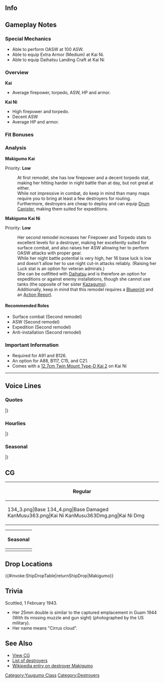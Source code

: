 ==Info==
{{KanmusuInfo|ID=134}}
{{KanmusuInfo|ID=134a}}
{{KanmusuInfo|ID=363}}

==Gameplay Notes==
===Special Mechanics===
* Able to perform OASW at 100 ASW.
* Able to equip Extra Armor (Medium) at Kai Ni.
* Able to equip Daihatsu Landing Craft at Kai Ni

===Overview===
'''Kai'''
* Average firepower, torpedo, ASW, HP and armor.  

'''Kai Ni'''
* High firepower and torpedo.
* Decent ASW
* Average HP and armor.

===Fit Bonuses===
{{:{{BASEPAGENAME}}/Equipment Bonuses}}
{{clear}}

===Analysis===
'''Makigumo Kai'''

Priority: '''Low'''

:At first remodel, she has low firepower and a decent torpedo stat, making her hitting harder in night battle than at day, but not great at either.
:While not impressive in combat, do keep in mind than many maps require you to bring at least a few destroyers for routing.
:Furthermore, destroyers are cheap to deploy and can equip [[Drum Canister]], making them suited for expeditions.


'''Makigumo Kai Ni''' 

Priority: '''Low'''
:Her second remodel increases her Firepower and Torpedo stats to excellent levels for a destroyer, making her excellently suited for surface combat, and also raises her ASW allowing her to perform OASW attacks with proper gear.
:While her night battle potential is very high, her 16 base luck is low and doesn't allow her to use night cut-in attacks reliably. (Raising her Luck stat is an option for veteran admirals.)
:She can be outfitted with [[Daihatsu]] and is therefore an option for expeditions or against enemy installations, though she cannot use tanks (the opposite of her sister [[Kazagumo]]).
:Additionally, keep in mind that this remodel requires a [[Blueprint]] and an [[Action Report]].


====Recommended Roles====
* Surface combat (Second remodel)
* ASW (Second remodel)
* Expedition (Second remodel)
* Anti-installation (Second remodel)

===Important Information===
* Required for A91 and B126.
* An option for A88, B117, C15, and C21. 
* Comes with a [[12.7cm Twin Mount Type-D Kai 2]] on Kai Ni

----

==Voice Lines==
===Quotes===
{{ShipquoteHeader}}
{{ShipquoteKai
|scenario = Introduction
|origin = 夕雲型駆逐艦、巻雲といいます。夕雲姉さんを見習って、頑張ります！
|translation = I'm the Yuugumo-class destroyer, Makigumo. I'll follow Yuugumo-neesan's example and do my best!
|audio = Makigumo-Introduction.ogg
}}
{{ShipquoteKai
|scenario = Introduction
|kai2 = yes
|origin = 夕雲型駆逐艦、二番艦、巻雲、配置に付きました。夕雲姉さんを見習って、しょじします！
|translation = 2nd ship of the Yuugumo-class destroyers, Makigumo, reporting for duty. I'll do my best to follow Yuugumo-neesan's example!
|audio = MakigumoKai2-Intro.mp3
}}
{{ShipquoteKai
|scenario = Library
|origin = 夕雲型駆逐艦二番艦、巻雲です。
ホーネットの後始末、事情許さば拿捕曳航されたし…って云われても、結構無理ゲーだし…
って、秋雲がこっち指差して笑ってるし。本当にもうなんなの？
|translation = I'm the 2nd ship of the Yuugumo-class destroyers, Makigumo.
To deal with the Hornet... I was told to "capture her if the situation permits"... but it was pretty much impossible...<ref>She and Akigumo were ordered to capture the drifting Hornet after she was disabled at the [https://en.wikipedia.org/wiki/Battle_of_the_Santa_Cruz_Islands Battle of the Santa Cruz Islands.</ref>
And Akigumo was just standing there pointing at me and laughing. Seriously, what is her problem?<ref>Instead of attempting to tow a 20,000 ton carrier with two 2,500 ton destroyers, Akigumo opted to just scuttle the ship and opened fire.</ref>
|audio = Makigumo-Library.ogg
}}
{{ShipquoteKai
|scenario = Secretary 1
|origin = 司令官様、巻雲はいつでも万全の態勢で…あれぇ～？服のサイズが大きいよぉ。
|translation = I'm always at total readiness, Commander... Huh~? My clothes are too big~
|audio = Makigumo-Secretary_2.ogg
}}
{{ShipquoteKai
|scenario = Secretary 1
|kai2 = yes
|origin = おかしいですね、制服のサイズはあってるはずなんです。おかしいな…ん…ねぇ？
|translation = That's strange, I'm sure the uniform size was right. So strange... Mmm... Right?
|audio = MakigumoKai2-Sec1.mp3
}}
{{ShipquoteKai
|scenario = Secretary 2
|origin = 司令官様、巻雲、お役に立ちますよぉ？
|translation = Am I being helpful, Commander?
|audio = Makigumo-Secretary_1.ogg
}}
{{ShipquoteKai
|scenario = Secretary 3
|origin = はわわわわぅ！？夕雲姉さんしかさわっちゃダメなんですよぉ！
|translation = Hawawawa~!? Only Yuugumo-neesan is allowed to touch me~!
|audio = Makigumo-Secretary_3.ogg
}}
{{ShipquoteKai
|scenario = Secretary Idle
|origin = じぃ…私は画面から、いつも司令官様を見ています。じぃ…
|translation = *stare*... I'm always watching you through the screen, Commander. *stare*...<ref>じぃー is the onomatopoeia for staring intently.</ref>
|audio = Makigumo-Idle.ogg
}}
{{ShipquoteKai
|scenario = Secretary (Married)
|origin = 司令官様、がんばって！巻雲もがんばります！
|translation = Do your best, Commander! I'll do my best too!
|audio = Makigumo-Wedding_Line.ogg
}}
{{ShipquoteKai
|scenario = Secretary (Married)
|kai = yes
|origin = 司令官様、がんばって！巻雲も一生懸命がんばります！夕雲姉さんにだって負けません！無理だけど…気持ちは負けません！ほんとです！
|translation = Do your best, Commander! I'll do my very best too! I won't even lose out to Yuugumo-neesan! That's probably impossible... But I won't lose in attitude! I'm serious!
|audio = MakigumoKai-Secretary_Married.ogg
}}
{{ShipquoteKai
|scenario = Wedding
|origin = 司令官様、今日はとってもゆっくりさせてもらえて、ありがとうございました。巻雲も、もうそろそろ夕雲姉さんから卒業しなくちゃいけないのかな。良いの？
|translation = Thank you very much for letting me take my time today, Commander. I wonder if I should be moving on from Yuugumo-neesan soon. Can I?<ref>She means she should stop depending on Yuugumo and start depending on you.</ref>
|audio = Makigumo-Wedding.ogg
}}
{{ShipquoteKai
|scenario = Wedding
|kai2 = yes
|origin = 司令官様、巻雲そろそろ眼鏡、コンタクト、にしようかなって？そういうのがあるんですって。どう思います？…えぇ、このままのほうがいいですか？ほんとに？はいぃ！じゃぁ、巻雲このままでいますね？へへぇ、えへへぇ。
|translation = Commander, I think it's about time I swap my glasses for contacts right? I just heard about them. What do you think? ...Eh, I'm fine the way I am? Really? Alriiight! Then, I'll stay just the way I am alright? Hehehehehehe.
|audio = MakigumoKai2-Wedding.mp3
}}
{{ShipquoteKai
|scenario = Player's Score
|origin = 司令官さまにご報告です！
|translation = It's a report for you, Commander!
|audio = Makigumo-Looking_At_Scores.ogg
}}
{{ShipquoteKai
|scenario = Joining the Fleet
|origin = 巻雲の出番ですね、がんばります！
|translation = It's my turn huh, I'll do my best!
|audio = Makigumo-Joining_A_Fleet.ogg
}}
{{ShipquoteKai
|scenario = Equipment 1
|origin = ふふ～ん、私の新武装、どうでしょう。
|translation = Fufun~ how are my new amanents?
|audio = Makigumo-Equipment_1.ogg
}}
{{ShipquoteKai
|scenario = Equipment 2
|origin = 巻雲、強くなりたいです！
|translation = I want to get stronger!
|audio = Makigumo-Equipment_2.ogg
}}
{{ShipquoteKai
|scenario = Equipment 3
|origin = お役立ちです。
|translation = This is useful.
|audio = Makigumo-Equipment_3.ogg
}}
{{ShipquoteKai
|scenario = Supply
|origin = もう食べられないかも〜
|translation = I don't think I can eat any more~
|audio = Makigumo-Supply.ogg
}}
{{ShipquoteKai
|scenario = Docking (Minor Damage)
|origin = うわーん、直してくださーい。
|translation = Waaah, please repair me.
|audio = Makigumo-Docking_Minor.ogg
}}
{{ShipquoteKai
|scenario = Docking (Major Damage)
|origin = 巻雲、派手にやられてしまいました…もっとがんばらなきゃ…
|translation = I got totally beaten up... I need to work harder...
|audio = Makigumo-Docking_Major.ogg
}}
{{ShipquoteKai
|scenario = Construction
|origin = 新しい仲間が誕生しましたよ。
|translation = A new comrade has been born.
|audio = Makigumo-Construction.ogg
}}
{{ShipquoteKai
|scenario = Returning from Sortie
|origin = 艦隊が戻ってきたよぉ？
|translation = The fleet has returned you know?
|audio = Makigumo-Returning_From_Sortie.ogg
}}
{{ShipquoteKai
|scenario = Starting a Sortie
|origin = 夕雲姉さん、見ていてください。
|translation = Please watch me, Yuugumo-neesan.
|audio = Makigumo-Starting_A_Sortie.ogg
}}
{{ShipquoteKai
|scenario = Starting a Battle
|origin = 秋雲よりはちゃんとやりますって！
|translation = I can do better than Akigumo!
|audio = Makigumo-Battle_Start.ogg
}}
{{ShipquoteKai
|scenario = Attack
|origin = へやぁー！ど真ん中命中させますっ！
|translation = Yaaaah! I'm going to hit you dead on!
|audio = Makigumo-Attack.ogg
}}
{{ShipquoteKai
|scenario = Night Battle Attack
|origin = 処分雷撃より、敵艦を討つことが本途です！
|translation = I'd like to attack enemy ships for real instead of scuttling ships with torpedoes!<ref>She and Akigumo scuttled the Hornet with torpedoes when Akigumo's gunfire didn't work.</ref>
|audio = Makigumo-Night_Attack.ogg
}}
{{ShipquoteKai
|scenario = Night Battle
|origin = 夕雲姉さん、見てて！巻雲、突撃します！
|translation = Watch this, Yuugumo-neesan! I'm charging in!
|audio = Makigumo-Night_Battle.ogg
}}
{{ShipquoteKai
|scenario = MVP
|origin = 司令官様、夕雲姉さん！私、やりました！
|translation = Commander, Yuugumo-neesan! I did it!
|audio = Makigumo-MVP.ogg
}}
{{ShipquoteKai
|scenario = Minor Damage 1
|origin = ひゃわぁ！？船尾に被弾！
|translation = Hyaah!? I got hit in the stern!<ref>She struck a mine with her stern and sunk.</ref>
|audio = Makigumo-Minor_Damage_1.ogg
}}
{{ShipquoteKai
|scenario = Minor Damage 2
|origin = うわーん、今日はいけると思ってたのにぃ〜
|translation = Waaah, I thought I could do it today.
|audio = Makigumo-Minor_Damage_2.ogg
}}
{{ShipquoteKai
|scenario = Major Damage
|origin = はわわわわ…こんな時に探照灯つけるなんて！秋雲のばかぁ！
|translation = Hawawawa... Turning on a searchlight at a time like this! Akigumo you idiot!
|audio = Makigumo-Major_Damage.ogg
}}
{{ShipquoteKai
|scenario = Sunk
|origin = 夕雲姉さん、私はもう動けないから置いて行って。巻雲の最後のわがまま…雷撃処分…夕雲姉さんになら…
|translation = I can't move anymore so leave me behind, Yuugumo-neesan. I have one last selfish request... can you... be the one to scuttle me...<ref>Yuugumo scuttled Makigumo with torpedoes after rescuing her survivors.</ref>
|audio = Makigumo-Sunk.ogg
}}
|} <references/>

{{clear}}

===Hourlies===
{{ShipquoteHeader | type = hourly}}
{{ShipquoteKai
|scenario = 00:00 
|origin = 零時、深夜零時ですよぉ？
|translation = Midnight, it's 12am you know?
|audio = MakigumoKai-Hourly_0000.ogg
}}
{{ShipquoteKai
|scenario = 01:00 
|origin = はわわわわ、なんともう、深夜１時ですよぉ！
|translation = Hawawawawa, It's already 1am!
|audio = MakigumoKai-Hourly_0100.ogg
}}
{{ShipquoteKai
|scenario = 02:00 
|origin = 深夜２時…巻雲限界だよぉ～
|translation = 2am... I'm reached my limits~
|audio = MakigumoKai-Hourly_0200.ogg
}}
{{ShipquoteKai
|scenario = 03:00 
|origin = 午前３時。司令官さまぁ、艦これは逃げないからさぁ、寝ようよぉー…
|translation = 3am. KanColle won't be going anywhere, so get some sleep, Commander~ 
|audio = MakigumoKai-Hourly_0300.ogg
}}
{{ShipquoteKai
|scenario = 04:00 
|origin = よ…４時…　…ぷはっ…　ぅう～ん…
|translation = F...4 o'clock... *sleeping... sounds*...
|audio = MakigumoKai-Hourly_0400.ogg
}}
{{ShipquoteKai
|scenario = 05:00 
|origin = ５～…時～……んぅ～…む…
|translation = 5~... O'clock... *sleeping... sounds*...
|audio = MakigumoKai-Hourly_0500.ogg
}}
{{ShipquoteKai
|scenario = 06:00 
|origin = ろ…ろ……わ！ごめんなさい寝てません～
|translation = Si... si... Wah! Sorry, I'm wasn't sleeping~
|audio = MakigumoKai-Hourly_0600.ogg
}}
{{ShipquoteKai
|scenario = 07:00 
|origin = ７時～…むにゃ…夕雲ねえさ～ん
|translation = 7 o'clock~... *mumble*... Yuugumo-neesan~
|audio = MakigumoKai-Hourly_0700.ogg
}}
{{ShipquoteKai
|scenario = 08:00 
|origin = ８…時？うわあぁ！？寝落ちしちゃったぁ！
|translation = 8... o'clock? Whooaaa!? I fell asleep!
|audio = MakigumoKai-Hourly_0800.ogg
}}
{{ShipquoteKai
|scenario = 09:00 
|origin = ９時です！本日も一日よろしくです！ビシッ
|translation = It's 9 o'clock! Please take care of me today too! *salutes*<ref>ビシッ is the onomatopaedia for doing something sharply and is also used as a sound effect for salutes.</ref>
|audio = MakigumoKai-Hourly_0900.ogg
}}
{{ShipquoteKai
|scenario = 10:00 
|origin = １０時になりましたぁ。今日の演習相手はどんな人かなぁ？
|translation = It's now 10 o'clock. I wonder what kind of person our exercise opponent today is.
|audio = MakigumoKai-Hourly_1000.ogg
}}
{{ShipquoteKai
|scenario = 11:00 
|origin = １１時です！司令官様の今日のお昼はなぁに？
|translation = It's 11 o'clock! What do you want for lunch today, Commander?
|audio = MakigumoKai-Hourly_1100.ogg
}}
{{ShipquoteKai
|scenario = 12:00 
|origin = １２時。天気のいい日はぁ、甲板でお昼もいいですよねぇ♪
|translation = 12 o'clock. It's nice to have lunch up on deck on such a nice day~♪
|audio = MakigumoKai-Hourly_1200.ogg
}}
{{ShipquoteKai
|scenario = 13:00 
|origin = 午後１時。こうして司令官様とぽ～っとしてると、なんか落ち着くな～
|translation = 1pm. It's somehow relaxing to just daydream here with you, Commander~
|audio = MakigumoKai-Hourly_1300.ogg
}}
{{ShipquoteKai
|scenario = 14:00 
|origin = 午後２時。司令官様ぁ、特訓しよう、特訓！
|translation = 2pm. Let's go for intensive training, Commander! Come on!
|audio = MakigumoKai-Hourly_1400.ogg
}}
{{ShipquoteKai
|scenario = 15:00 
|origin = 午後３時。はっ！忘れてた！金剛さん主催のティーパーティーに誘われてるんだったぁ！
|translation = 3pm. Haa! I forgot! I was invited to Kongou-san's tea party!
|audio = MakigumoKai-Hourly_1500.ogg
}}
{{ShipquoteKai
|scenario = 16:00 
|origin = 午後４時。まぁー、司令官様と一緒だから、いっかなぁ？　ティーパーティー行かなくても？
|translation = 4pm. Oh well, I guess it's fine being together with you, Commander? Even if I don't go to the tea party?
|audio = MakigumoKai-Hourly_1600.ogg
}}
{{ShipquoteKai
|scenario = 17:00 
|origin = 夕方５時で～す、日が落ちますね～。
|translation = It's 5pm. The sun is setting~
|audio = MakigumoKai-Hourly_1700.ogg
}}
{{ShipquoteKai
|scenario = 18:00 
|origin = 午後６時になりましたぁ～。
|translation = It's now 6pm~
|audio = MakigumoKai-Hourly_1800.ogg
}}
{{ShipquoteKai
|scenario = 19:00 
|origin = 夜７時。司令官様、ご飯を所望します！
|translation = 7pm. I want some food, Commander!
|audio = MakigumoKai-Hourly_1900.ogg
}}
{{ShipquoteKai
|scenario = 20:00 
|origin = 夜８時です。司令官様、あのー　あの～ お風呂とか…入ってもいい？
|translation = It's 8pm. Uh, ummm, can I go take... a bath, Commander?
|audio = MakigumoKai-Hourly_2000.ogg
}}
{{ShipquoteKai
|scenario = 21:00 
|origin = ９時です。お風呂お先に頂きましたぁ…あれ？　メガネメガネぇ～
|translation = It's 9pm. I'll go take a bath first... Huh? Glasses, glasses...
|audio = MakigumoKai-Hourly_2100.ogg
}}
{{ShipquoteKai
|scenario = 22:00 
|origin = 夜１０時です。司令官様？調子はいかがですか？
|translation = It's 10pm. Commander? Are you feeling alright?
|audio = MakigumoKai-Hourly_2200.ogg
}}
{{ShipquoteKai
|scenario = 22:00 
|kai2 = yes
|origin = 夜１０時です。司令官様…あ、あれ？この光…って、秋雲のばか！探照灯はや・め・て！
|translation = It's 10pm. Commander... Hu-huh? That light... Hey, Akigumo you idiot! Turn. Off. The. Searchlight!<ref>Referring to when Akigumo used searchlights to illuminate the sinking Hornet so the artist could draw a picture of the ship.</ref>
|audio = MakigumoKai2-22.mp3
}}
{{ShipquoteKai
|scenario = 23:00 
|origin = １１時です。司令官様ぁ、巻雲眠くなってきましたよぉ。
|translation = It's 11pm. I'm getting sleepy, Commander~
|audio = MakigumoKai-Hourly_2300.ogg
}}
|} <references/>

{{clear}}

===Seasonal===
{{SeasonalHeaderOld}}
{{SeasonalQuote
|scenario = [[Seasonal/Hinamatsuri_2016|Hinamatsuri 2016]]
|origin = あぁ、お雛様かわいい！巻雲と、夕雲姉さまと、風雲と、秋雲で、三人官女とか！あれ、一人おもい…えぇ、気にしない！四人官女で！
|translation =	Ah, the Hina dolls are cute! Yuugumo-neesama, Kazagumo, Akigumo and I can be the three court ladies! Huh, there’s one too many… Eh, don’t mind it! We’ll be the four court ladies! ?<ref>The [https://en.wikipedia.org/wiki/Hinamatsuri#Second_platform three court ladies] are found on the 2nd platform of the Hinamatsuri display.</ref>
|audio = Makigumo_Peach_2016_Sec1.ogg
|notes = 
}}
{{SeasonalQuote
|scenario = [[Seasonal/White_Day_2016|White Day 2016]]
|origin = ふぇ？司令官様、こちら頂いていいのですか？はわぁ～、ごめんなさい、すみません。来年は、来年は、ぐ～っと頑張りますから！ぜったい！
|translation =	Wha? Is it fine for me to accept this, Commander? Hawaa, I’m sorry, excuse me. Next year I’ll make sure to do my best! For sure!
|audio = Makigumo_White_Day_2016.ogg
|notes = 
}}
{{SeasonalQuote
|scenario = [[Seasonal/Coming_of_Spring_2016|Spring 2016]]
|origin = うあぁ、春ですね！「夕雲型お花見オブお花見」、了解です！伊良湖さんに手伝ってもらって、お花見お弁当を用意しようっと！風雲、手伝って！
|translation =	Whoa, it’s spring! A “Yuugumo-class grand cherry blossom viewing”; roger that! I’ll go ask Irako to help me make lunch boxes for the viewing! Give me a hand, Kazagumo!
|audio = Makigumo_Spring_2016_Sec1.mp3
|notes = 
}}
{{SeasonalQuote
|scenario = [[Seasonal/Third_Anniversary|3rd Anniversary]]
|origin = 司令官さまぁ、おめでとうございます、です！艦隊は三周年を迎えましたぁ！巻雲も光栄です！これからも頑張りまーす！
|translation =	Congratulations, Commander! The fleet has reached it’s 3rd Anniversary! I feel honoured! I’ll keep working hard!
|audio = Makigumo_3rd_Anniversary_Sec1.mp3
|notes = 
}}
{{SeasonalQuote
|scenario = [[Seasonal/Rainy_Season_2016|Rainy Season 2016]]
|origin = 雨が多い…ので。お天気祈願でてるてる坊主を作ろうと。モチーフは夕雲姉さんです。こうやって、こう！…あれ？こう…あ、あれぇ。
|translation =	There’s so much… rain. I’ll make a teruteru bouzu to pray for good weather. I’ll base it off Yuugumo-neesan. Like this, and this! …Huh? Like this… H-huh.
|audio = Makigumo_Rainy_Season_2016_Sec1.mp3
|notes = 
}}
{{SeasonalQuote
|scenario = [[Seasonal/Summer_2016|Midsummer 2016]]
|origin = 秋雲、なんでビーチにそんなもの持ち込んでるの？もう、こんなところでラフ起こすのやめてよ！もう…あぁ、夕雲姉さんはだめ！
|translation =	Why did you bring something like that to the beach, Akigumo? Jeez, stop sketching in a place like this! Jeez… Ah, don’t draw Yuugumo-neesan!
|audio = Makigumo_Sec1_Midsummer_2016.ogg
|notes = 
}}
{{SeasonalQuote
|scenario = [[Seasonal/Autumn_2016|Autumn 2016]]
|origin = 秋ですねぇ。焼き芋の美味しい季節。秋雲何その大量の紙くずは？燃やすの？じゃあお芋やこう！私枯れ葉集めてくるから！
|translation =	It’s autumn. It’s the time of year for delicious roasted sweet potato. What’s this pile of scrap paper, Akigumo? Can we burn it? Then let’s make roasted sweet potatoes! I’ll go gather some dead leaves!
|audio = Makigumo_Autumn_2016_Sec1.mp3
|notes = 
}}
{{SeasonalQuote
|scenario = [[Seasonal/Saury_2016|Saury Festival 2016]]
|origin = 夕雲姉さん、漁師さんの援護とサポートですか？お任せください！この巻雲の得意とするところです！頑張ります！えい、えい、おぉ！
|translation =	We’re to protect and support the fishermen, Yuugumo-neesan? Please leave it to me! I’m good at that sort of thing! I’ll do my best! Hey, hey, hoo!
|audio = Makigumo_Sec1_Saury_2016.mp3
|notes = 
}}
{{SeasonalQuote
|scenario = [[Seasonal/Christmas_2016|Christmas 2016]]
|origin = 司令官様ぁ、メリークリスマスでーす！巻雲、こちらにケーキを取り分けておきました。…あぁ、風雲、これ美味しいよ！食べてみて。ねぇ？
|translation =	Merry Christmas, Commander! Here is some cake I cut… Ah, this is delicious, Kazagumo! Try some. OK?
|audio = Makigumo_Christmas_2016_Sec1.mp3
|notes = 
}}
{{SeasonalQuote
|scenario = [[Seasonal/End_of_Year_2016|End of Year 2016]]
|origin = わぁ、忙しいい。年末大掃除です。みんなさん、雑巾わこちらにご良いしてます。一人一枚取っていってください！あぁぁぁぁ、一人一枚です！
|translation =	Wow, I’m so busy. It’s the year end spring clean. Get your dust cloths here, everyone. Please only take one each! Aaaaaaah, I said one each!
|audio = Makigumo_End_Of_Year_2016_Sec1.mp3
|notes = 
}}
{{SeasonalQuote
|scenario = [[Seasonal/New_Year_2017|New Year 2017]]
|origin = 司令官様、あけましておめでとうです！今年も巻雲頑張ります！夕雲姉さん共々、よろしくお願いしますです！
|translation =	Happy New Year, Commander! I’ll work hard this year too! Please take care of Yuugumo-neesan and all of us!
|audio = Makigumo_New_Year_2017_sec1.mp3
|notes = 
}}
{{SeasonalQuote
|scenario = [[Seasonal/Setsubun_2017|Setsubun 2017]]
|origin = 節分ですね。今年の鬼は…えぇ、夕雲姉さん？え、えっとね…風雲、代わってあげたら…あぁ、もうお面つけてる…えぇ…うぅ…
|translation =	It’s Setsubun. This year’s Oni is… Eh, Yuugumo-neesan? Uh-umm… If Kazagumo could replace her… Ah, jeez, you already have the mask on… Eh… Urgh…
|audio = Makigumo_Setsubun_2017.mp3
|notes = 
}}
{{SeasonalQuote
|scenario = [[Seasonal/Fourth_Anniversary|4th Anniversary]]
|origin = 司令官様、夕雲姉さん、聞いてください！艦隊は四周年なんです！四周年！巻雲頑張りました！これからも頑張ります！
|translation =	Commander, Yuugumo-neesan; listen to this! It’s the 4th Anniversary! It really is! I did my best! I’ll keep doing my best from now on!
|audio = Makigumo_4th_Anniversary_Sec1_2017.mp3
|notes = 
}}
{{SeasonalQuote
|scenario = [[Seasonal/Early_Summer_2017|Early Summer 2017]]
|origin = 夕雲姉さん、夏季第四種って…それて申し化して水着じゃ…巻雲どうしよう？もうー。
|translation =	Yuugumo-neesan, by “Type 4 Summertime”… do you really mean swimsuits… What should I do? Jeez.
|audio = Makigumo_Sec1_Summer_2017.mp3
|notes = 
}}
{{SeasonalQuote
|scenario = [[Seasonal/Valentine%27s_Day_2019|Valentine's Day 2019]]
|origin = 巻雲、チョコ作ります。えっと、まず夕雲姉さんの分、あと風雲と…仕方ないから秋雲と…あと司令官様の分！頑張ろうっと！
|translation =	I'll make some chocolates. Let's see, first I need some for Yuugumo-neesan; and Kazagumo too... I better make one for Akigumo too... and a share for the Admiral! I'll work hard!
|audio = Makigumo_Valentines_2019_Sec1.mp3
|notes = 
}}
{{SeasonalQuote
|scenario = [[Seasonal/Eighth_Anniversary|8th Anniversary]]
|origin = 司令官様、夕雲姉さん、聞いてください！艦隊は八周年なんです！八周年！嘘みたい。巻雲、嬉しいです。
|translation =	Admiral, Sir; big sis Yuugumo, listen to this! It's the fleet's 8th Anniversary! It really is! It doesn't feel real. It makes me happy.
|audio = Makigumo_8th Anniversary_Secretary_1.mp3
|notes = 
}}
|} <references/>

{{clear}}

==CG==
{| class="mw-collapsible mw-collapsed wikitable" style="width: 100%;"
!Regular
|-
|<gallery>
134_3.png|Base
134_4.png|Base Damaged
KanMusu363.png|Kai Ni
KanMusu363Dmg.png|Kai Ni Dmg
</gallery>
|}

{| class="mw-collapsible mw-collapsed wikitable" style="width: 100%;"
!Seasonal
|-
|<gallery>
Makigumo_New_Year_2016.png|[[Seasonal/New_Year_2016|New Year 2016]]
Makigumo_New_Year_2016_dmg.png|[[Seasonal/New_Year_2016|New Year 2016 Damaged]]
KanMusu134Summer.png|[[Seasonal/Summer_2018|Summer 2018]]
KanMusu134SummerDmg.png||[[Seasonal/Summer_2018|Summer 2018 Damaged]]
Makigumo_Kai_Ni_Full_Summer_2020.png|[[Seasonal/Summer_2020|Kai Ni Summer 2020]]
Makigumo_Kai_Ni_Full_Summer_2020_Damaged.png|[[Seasonal/Summer_2020|Kai Ni Summer 2020 Damaged]]
</gallery>
|}

==Drop Locations==
{{#invoke:ShipDropTable|returnShipDrop|Makigumo}}

==Trivia==
Scuttled, 1 February 1943.
*Her 25mm double is similar to the captured emplacement in Guam 1944 (With its missing muzzle and gun sight) (photographed by the US military).
*Her name means "Cirrus cloud".

==See Also==
*[[{{PAGENAMEE}}/Gallery|View {{PAGENAME}} CG]]
*[[EliteDD|List of destroyers]]
*[[wikipedia:Japanese_destroyer_Makigumo_(1942)|Wikipedia entry on destroyer Makigumo]]
{{shiplist}}
[[Category:Yuugumo Class]]
[[Category:Destroyers]]